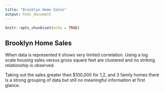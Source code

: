 ```yaml
---
title: "Brooklyn Home Sales"
output: html_document
---
```


```r
knitr::opts_chunk$set(echo = TRUE)
```

## Brooklyn Home Sales

When data is represented it shows very limited correlation. Using a log scale housing sales versus gross square feet are clustered and no striking relationship is observed.

Taking out the sales greater then $100,000 for 1,2, and 3 family homes there is a strong grouping of data but still no meaningful information at first glance. 



